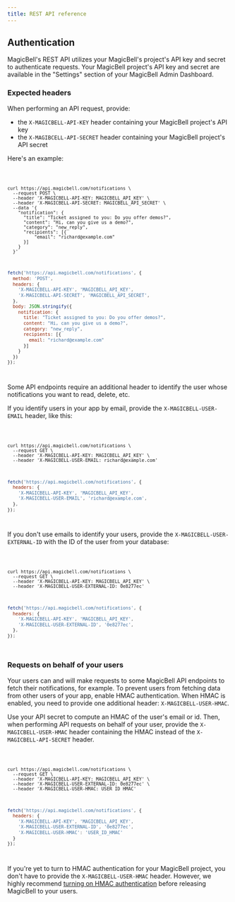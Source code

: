 ```yaml
---
title: REST API reference
---
```


## Authentication

MagicBell's REST API utilizes your MagicBell's project's API key and secret to authenticate requests. Your MagicBell project's API key and secret are available in the "Settings" section of your MagicBell Admin Dashboard.

### Expected headers

When performing an API request, provide:

- the `X-MAGICBELL-API-KEY` header containing your MagicBell project's API key
- the `X-MAGIBCELL-API-SECRET` header containing your MagicBell project's API secret

Here's an example:

<Code>

```curl
curl https://api.magicbell.com/notifications \
  --request POST \
  --header 'X-MAGICBELL-API-KEY: MAGICBELL_API_KEY' \
  --header 'X-MAGICBELL-API-SECRET: MAGICBELL_API_SECRET' \
  --data '{
    "notification": {
      "title": "Ticket assigned to you: Do you offer demos?",
      "content": "Hi, can you give us a demo?",
      "category": "new_reply",
      "recipients": [{
          "email": "richard@example.com"
      }]
    }
  }'
```

```javascript
fetch('https://api.magicbell.com/notifications', {
  method: 'POST',
  headers: {
    'X-MAGICBELL-API-KEY', 'MAGICBELL_API_KEY',
    'X-MAGICBELL-API-SECRET', 'MAGICBELL_API_SECRET',
  },
  body: JSON.stringify({
    notification: {
      title: "Ticket assigned to you: Do you offer demos?",
      content: "Hi, can you give us a demo?",
      category: "new_reply",
      recipients: [{
        email: "richard@example.com"
      }]
    }
  })
});
```

</Code>

Some API endpoints require an additional header to identify the user whose notifications you want to read, delete, etc.

If you identify users in your app by email, provide the `X-MAGICBELL-USER-EMAIL` header, like this:

<Code>

```curl
curl https://api.magicbell.com/notifications \
  --request GET \
  --header 'X-MAGICBELL-API-KEY: MAGICBELL_API_KEY' \
  --header 'X-MAGICBELL-USER-EMAIL: richard@example.com'
```

```javascript
fetch('https://api.magicbell.com/notifications', {
  headers: {
    'X-MAGICBELL-API-KEY', 'MAGICBELL_API_KEY',
    'X-MAGICBELL-USER-EMAIL', 'richard@example.com',
  },
});
```

</Code>

If you don't use emails to identify your users, provide the `X-MAGICBELL-USER-EXTERNAL-ID` with the ID of the user from your database:

<Code>

```curl
curl https://api.magicbell.com/notifications \
  --request GET \
  --header 'X-MAGICBELL-API-KEY: MAGICBELL_API_KEY' \
  --header 'X-MAGICBELL-USER-EXTERNAL-ID: 0e8277ec'
```

```javascript
fetch('https://api.magicbell.com/notifications', {
  headers: {
    'X-MAGICBELL-API-KEY', 'MAGICBELL_API_KEY',
    'X-MAGICBELL-USER-EXTERNAL-ID', '0e8277ec',
  },
});
```

</Code>

### Requests on behalf of your users

Your users can and will make requests to some MagicBell API endpoints to fetch their notifications, for example. To prevent users from fetching data from other users of your app, enable HMAC authentication. When HMAC is enabled, you need to provide one additional header: `X-MAGICBELL-USER-HMAC`.

Use your API secret to compute an HMAC of the user's email or id. Then, when performing API requests on behalf of your user, provide the `X-MAGICBELL-USER-HMAC` header containing the HMAC instead of the `X-MAGICBELL-API-SECRET` header.

<Code>

```curl
curl https://api.magicbell.com/notifications \
  --request GET \
  --header 'X-MAGICBELL-API-KEY: MAGICBELL_API_KEY' \
  --header 'X-MAGICBELL-USER-EXTERNAL-ID: 0e8277ec' \
  --header 'X-MAGICBELL-USER-HMAC: USER_ID_HMAC'
```

```javascript
fetch('https://api.magicbell.com/notifications', {
  headers: {
    'X-MAGICBELL-API-KEY', 'MAGICBELL_API_KEY',
    'X-MAGICBELL-USER-EXTERNAL-ID', '0e8277ec',
    'X-MAGICBELL-USER-HMAC': 'USER_ID_HMAC'
  }
});
```

</Code>

If you're yet to turn to HMAC authentication for your MagicBell project, you don't have to provide the `X-MAGICBELL-USER-HMAC` header. However, we highly recommend [turning on HMAC authentication](/docs/turn-on-hmac-authentication) before releasing MagicBell to your users.
